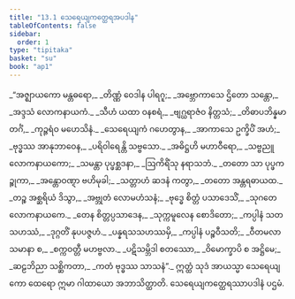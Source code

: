 ```yaml
---
title: "13.1 သေရေယျကတ္ထေရအပဒါန"
tableOfContents: false
sidebar:
  order: 1
type: "tipitaka"
basket: "su"
book: "ap1"
---
```



<DynamicBreadcrumb />

<Division number="1" book="ap1" e="ch" v="20" p="170">

<Paragraph number="2054" type="verses" book="ap1">
_“အဇ္ဈာယကော မန္တဓရော,_  
_တိဏ္ဏံ ဝေဒါန ပါရဂူ;_  
_အဗ္ဘောကာသေ ဌိတော သန္တော,_  
_အဒ္ဒသံ လောကနာယကံ._  

</Paragraph>

</Division>
<Division number="2" book="ap1" e="ch" v="20" p="170">

<Paragraph number="2055" type="verses" book="ap1">
_သီဟံ ယထာ ဝနစရံ,_  
_ဗျဂ္ဃရာဇံဝ နိတ္တသံ;_  
_တိဓာပဘိန္နမာတင်္ဂံ,_  
_ကုဉ္ဇရံဝ မဟေသိနံ._  

</Paragraph>

</Division>
<Division number="3" book="ap1" e="ch" v="20" p="170">

<Paragraph number="2056" type="verses" book="ap1">
_သေရေယျကံ ဂဟေတွာန,_  
_အာကာသေ ဥက္ခိပိံ အဟံ;_  
_ဗုဒ္ဓဿ အာနုဘာဝေန,_  
_ပရိဝါရေန္တိ သဗ္ဗသော._  

</Paragraph>

</Division>
<Division number="4" book="ap1" e="ch" v="20" p="170">

<Paragraph number="2057" type="verses" book="ap1">
_အဓိဋ္ဌဟိ မဟာဝီရော,_  
_သဗ္ဗညူ လောကနာယကော;_  
_သမန္တာ ပုပ္ဖစ္ဆဒနာ,_  
_ဩကိရိံသု နရာသဘံ._  

</Paragraph>

</Division>
<Division number="5" book="ap1" e="ch" v="20" p="170">

<Paragraph number="2058" type="verses" book="ap1">
_တတော သာ ပုပ္ဖကဉ္စုကာ,_  
_အန္တောဝဏ္ဋာ ဗဟိမုခါ;_  
_သတ္တာဟံ ဆဒနံ ကတွာ,_  
_တတော အန္တရဓာယထ._  

</Paragraph>

</Division>
<Division number="6" book="ap1" e="ch" v="20" p="170">

<Paragraph number="2059" type="verses" book="ap1">
_တဉ္စ အစ္ဆရိယံ ဒိသွာ,_  
_အဗ္ဘုတံ လောမဟံသနံ;_  
_ဗုဒ္ဓေ စိတ္တံ ပသာဒေသိံ,_  
_သုဂတေ လောကနာယကေ._  

</Paragraph>

</Division>
<Division number="7" book="ap1" e="ch" v="20" p="170">

<Paragraph number="2060" type="verses" book="ap1">
_တေန စိတ္တပ္ပသာဒေန,_  
_သုက္ကမူလေန စောဒိတော;_  
_ကပ္ပါနံ သတသဟဿံ,_  
_ဒုဂ္ဂတိံ နုပပဇ္ဇဟံ._  

</Paragraph>

</Division>
<Division number="8" book="ap1" e="ch" v="20" p="170">

<Paragraph number="2061" type="verses" book="ap1">
_ပန္နရသသဟဿမှိ,_  
_ကပ္ပါနံ ပဉ္စဝီသတိ;_  
_ဝီတမလာ သမာနာ စ,_  
_စက္ကဝတ္တီ မဟဗ္ဗလာ._  

</Paragraph>

</Division>
<Division number="9" book="ap1" e="ch" v="20" p="170">

<Paragraph number="2062" type="verses" book="ap1">
_ပဋိသမ္ဘိဒါ စတဿော,_  
_ဝိမောက္ခာပိ စ အဋ္ဌိမေ;_  
_ဆဠဘိညာ သစ္ဆိကတာ,_  
_ကတံ ဗုဒ္ဓဿ သာသနံ”._  

</Paragraph>

<Paragraph number="2063" book="ap1">
ဣတ္ထံ သုဒံ အာယသ္မာ သေရေယျကော ထေရော ဣမာ ဂါထာယော အဘာသိတ္ထာတိ.

</Paragraph>
</Division>

<Paragraph number="2064" type="center" book="ap1">
သေရေယျကတ္ထေရဿာပဒါနံ ပဌမံ.
</Paragraph>